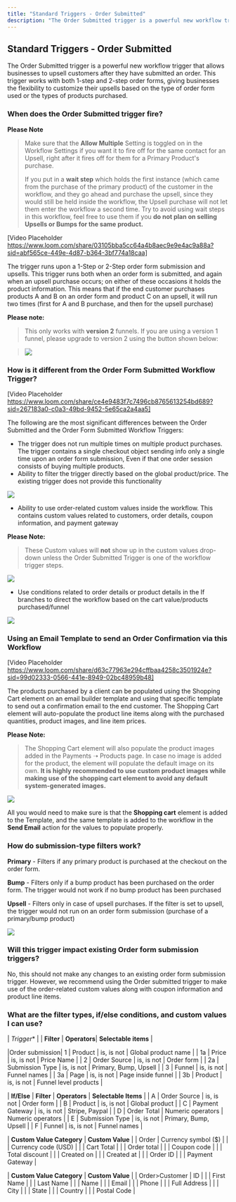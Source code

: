 ```yaml
---
title: "Standard Triggers - Order Submitted"
description: "The Order Submitted trigger is a powerful new workflow trigger that allows businesses to upsell customers after they have submitted an order."
---
```

## Standard Triggers - Order Submitted 

The Order Submitted trigger is a powerful new workflow trigger that allows businesses to upsell customers after they have submitted an order. This trigger works with both 1-step and 2-step order forms, giving businesses the flexibility to customize their upsells based on the type of order form used or the types of products purchased.

### When does the Order Submitted trigger fire?

**Please Note**
>Make sure that the **Allow Multiple** Setting is toggled on in the Workflow Settings if you want it to fire off for the same contact for an Upsell, right after it fires off for them for a Primary Product's purchase.
>
>If you put in a **wait step** which holds the first instance (which came from the purchase of the primary product) of the customer in the workflow, and they go ahead and purchase the upsell, since they would still be held inside the workflow, the Upsell purchase will not let them enter the workflow a second time. Try to avoid using wait steps in this workflow, feel free to use them if you **do not plan on selling Upsells or Bumps for the same product.**

[Video Placeholder https://www.loom.com/share/03105bba5cc64a4b8aec9e9e4ac9a88a?sid=abf565ce-449e-4d87-b364-3bf774a18caa]

The trigger runs upon a 1-Step or 2-Step order form submission and upsells. This trigger runs both when an order form is submitted, and again when an upsell purchase occurs; on either of these occasions it holds the product information. This means that if the end customer purchases products A and B on an order form and product C on an upsell, it will run two times (first for A and B purchase, and then for the upsell purchase)

**Please note:**
>This only works with **version 2** funnels. If you are using a version 1 funnel, please upgrade to version 2 using the button shown below:

>![](https://s3.amazonaws.com/cdn.freshdesk.com/data/helpdesk/attachments/production/48271898507/original/Jt_bZs48_YpDTe855zfIKEv09u7ptooXnA.png?1672223754)
>

### How is it different from the Order Form Submitted Workflow Trigger?
[Video Placeholder https://www.loom.com/share/ce4e9483f7c7496cb8765613254bd689?sid=267183a0-c0a3-49bd-9452-5e65ca2a4aa5]

The following are the most significant differences between the Order Submitted and the Order Form Submitted Workflow Triggers:

-   The trigger does not run multiple times on multiple product purchases. The trigger contains a single checkout object sending info only a single time upon an order form submission, Even if that one order session consists of buying multiple products.
-   Ability to filter the trigger directly based on the global product/price. The existing trigger does not provide this functionality

![](https://s3.amazonaws.com/cdn.freshdesk.com/data/helpdesk/attachments/production/48271902305/original/HkW1R_dgtia5VEH8lw5XtAJoMKdamm2xog.png?1672224456)
  
-   Ability to use order-related custom values inside the workflow. This contains custom values related to customers, order details, coupon information, and payment gateway

**Please Note:**
>These Custom values will **not** show up in the custom values drop-down unless the Order Submitted Trigger is one of the workflow trigger steps.

![](https://s3.amazonaws.com/cdn.freshdesk.com/data/helpdesk/attachments/production/48271903161/original/GfNiNTpIzmqHoleW7RVRvGJKHUBrcM8vow.png?1672224689)

-   Use conditions related to order details or product details in the If branches to direct the workflow based on the cart value/products purchased/funnel

![](https://s3.amazonaws.com/cdn.freshdesk.com/data/helpdesk/attachments/production/48271903365/original/Fy-l-g5na5xvLpx26kk97KGSVej6hjghwA.png?1672224749)

### Using an Email Template to send an Order Confirmation via this Workflow
[Video Placeholder https://www.loom.com/share/d63c77963e294cffbaa4258c3501924e?sid=99d02333-0566-441e-8949-02bc48959b48]

The products purchased by a client can be populated using the Shopping Cart element on an email builder template and using that specific template to send out a confirmation email to the end customer. The Shopping Cart element will auto-populate the product line items along with the purchased quantities, product images, and line item prices.

**Please Note:**
>The Shopping Cart element will also populate the product images added in the Payments ➝ Products page. In case no image is added for the product, the element will populate the default image on its own. **It is highly recommended to use custom product images while making use of the shopping cart element to avoid any default system-generated images.**

![](https://s3.amazonaws.com/cdn.freshdesk.com/data/helpdesk/attachments/production/48271904923/original/uMFRmaT5jF11XlibbTZhrwlAA9Slk44k0w.png?1672225164)

All you would need to make sure is that the  **Shopping cart**  element is added to the Template, and the same template is added to the workflow in the  **Send Email**  action for the values to populate properly.

### How do submission-type filters work?

**Primary**  - Filters if any primary product is purchased at the checkout on the order form.

**Bump** - Filters only if a bump product has been purchased on the order form. The trigger would not work if no bump product has been purchased

**Upsell** - Filters only in case of upsell purchases. If the filter is set to upsell, the trigger would not run on an order form submission (purchase of a primary/bump product)

![](https://s3.amazonaws.com/cdn.freshdesk.com/data/helpdesk/attachments/production/48271933980/original/qbQT79u8jkDAXIjo053ldP95IVhs9kG4kw.png?1672231859)

### Will this trigger impact existing Order form submission triggers?

No, this should not make any changes to an existing order form submission trigger. However, we recommend using the Order submitted trigger to make use of the order-related custom values along with coupon information and product line items.

### What are the filter types, if/else conditions, and custom values I can use?

| *Trigger** |  | **Filter** | **Operators**| **Selectable items** |

|Order submission| 1 | Product | is, is not | Global product name | 
							   | 1a | Price | is, is not | Price Name |
							   | 2 | Order Source | is, is not | Order form | 
							   | 2a | Submission Type | is, is not | Primary, Bump, Upsell |
							   | 3 | Funnel | is, is not | Funnel names | 
							   | 3a | Page | is, is not | Page inside funnel |
							   | 3b | Product | is, is not | Funnel level products |
							   
| **If/Else** | **Filter** | **Operators** | **Selectable Items** |
|  A | Order Source | is, is not | Order form |
| B | Product | is, is not | Global product |
| C | Payment Gateway | is, is not | Stripe, Paypal |
| D | Order Total | Numeric operators | Numeric operators |
| E | Submission Type | is, is not | Primary, Bump, Upsell |
| F | Funnel | is, is not | Funnel names |

| **Custom Value Category** | **Custom Value** |
| Order 			| Currency symbol ($) |
|			 			| Currency code (USD) |
|			 			| Cart Total |
|					 	| Order total |
|			 			| Coupon code |
|			 			| Total discount | 
|			    		| Created on |
|					 	| Created at |
| 						| Order ID |
|						| Payment Gateway |

  
| **Custom Value Category** | **Custom Value** |
| Order>Customer	| ID |
|			 					| First Name |
|			 					| Last Name |
|					 			| Name |
|			 					| Email |
|			 					| Phone | 
|			    				| Full Address |
|					 			| City |
| 								| State |
|								| Country |
|								| Postal Code |
